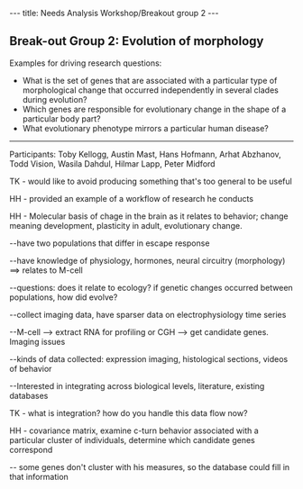 ---
title: Needs Analysis Workshop/Breakout group 2
---

==Break-out Group 2: Evolution of morphology==

Examples for driving research questions:
* What is the set of genes that are associated with a particular type of morphological change that occurred independently in several clades during evolution? 
* Which genes are responsible for evolutionary change in the shape of a particular body part? 
* What evolutionary phenotype mirrors a particular human disease?
----

Participants: Toby Kellogg, Austin Mast, Hans Hofmann, Arhat Abzhanov, Todd Vision, Wasila Dahdul, Hilmar Lapp, Peter Midford

TK - would like to avoid producing something that's too general to be useful

HH - provided an example of a workflow of research he conducts

HH - Molecular basis of chage in the brain as it relates to behavior; change meaning development, plasticity in adult, evolutionary change.

--have two populations that differ in escape response

--have knowledge of physiology, hormones, neural circuitry (morphology) ==> relates to M-cell

--questions: does it relate to ecology? if genetic changes occurred between populations, how did evolve?

--collect imaging data, have sparser data on electrophysiology time series

--M-cell --> extract RNA for profiling or CGH --> get candidate genes.  Imaging issues

--kinds of data collected: expression imaging, histological sections, videos of behavior

--Interested in integrating across biological levels, literature, existing databases

TK - what is integration? how do you handle this data flow now?

HH - covariance matrix, examine c-turn behavior associated with a particular cluster of individuals, determine which candidate genes correspond

-- some genes don't cluster with his measures, so the database could fill in that information